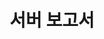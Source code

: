 ---
id: server-report
title: 서버 보고서
description: 서버 모니터링 보고서 메뉴를 안내합니다. 
tags: [ 서버, 보고서, 분석하기, UI ]
---